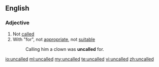 ==English==

===Adjective===
{{en-adj}}
# Not [[called]]
# With "for", not [[appropriate]], not [[suitable]]
#: Calling him a clown was '''uncalled''' for.

[[io:uncalled]]
[[ml:uncalled]]
[[my:uncalled]]
[[te:uncalled]]
[[vi:uncalled]]
[[zh:uncalled]]